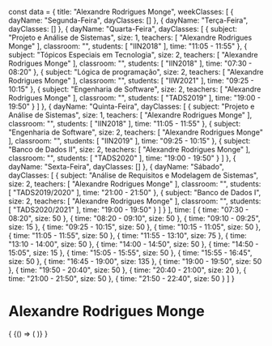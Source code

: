 const data = {
  title: "Alexandre Rodrigues Monge",
  weekClasses: [
    {
      dayName: "Segunda-Feira",
      dayClasses: []
    },
    {
      dayName: "Terça-Feira",
      dayClasses: []
    },
    {
      dayName: "Quarta-Feira",
      dayClasses: [
        {
          subject: "Projeto e Análise de Sistemas",
          size: 1,
          teachers: [
            "Alexandre Rodrigues Monge"
          ],
          classroom: "",
          students: [
            "IIN2018"
          ],
          time: "11:05 - 11:55"
        },
        {
          subject: "Tópicos Especiais em Tecnologia",
          size: 2,
          teachers: [
            "Alexandre Rodrigues Monge"
          ],
          classroom: "",
          students: [
            "IIN2018"
          ],
          time: "07:30 - 08:20"
        },
        {
          subject: "Lógica de programação",
          size: 2,
          teachers: [
            "Alexandre Rodrigues Monge"
          ],
          classroom: "",
          students: [
            "IIW2021"
          ],
          time: "09:25 - 10:15"
        },
        {
          subject: "Engenharia de Software",
          size: 2,
          teachers: [
            "Alexandre Rodrigues Monge"
          ],
          classroom: "",
          students: [
            "TADS2019"
          ],
          time: "19:00 - 19:50"
        }
      ]
    },
    {
      dayName: "Quinta-Feira",
      dayClasses: [
        {
          subject: "Projeto e Análise de Sistemas",
          size: 1,
          teachers: [
            "Alexandre Rodrigues Monge"
          ],
          classroom: "",
          students: [
            "IIN2018"
          ],
          time: "11:05 - 11:55"
        },
        {
          subject: "Engenharia de Software",
          size: 2,
          teachers: [
            "Alexandre Rodrigues Monge"
          ],
          classroom: "",
          students: [
            "IIN2019"
          ],
          time: "09:25 - 10:15"
        },
        {
          subject: "Banco de Dados II",
          size: 2,
          teachers: [
            "Alexandre Rodrigues Monge"
          ],
          classroom: "",
          students: [
            "TADS2020"
          ],
          time: "19:00 - 19:50"
        }
      ]
    },
    {
      dayName: "Sexta-Feira",
      dayClasses: []
    },
    {
      dayName: "Sábado",
      dayClasses: [
        {
          subject: "Análise de Requisitos e Modelagem de Sistemas",
          size: 2,
          teachers: [
            "Alexandre Rodrigues Monge"
          ],
          classroom: "",
          students: [
            "TADS2019/2020"
          ],
          time: "21:00 - 21:50"
        },
        {
          subject: "Banco de Dados I",
          size: 2,
          teachers: [
            "Alexandre Rodrigues Monge"
          ],
          classroom: "",
          students: [
            "TADS2020/2021"
          ],
          time: "19:00 - 19:50"
        }
      ]
    }
  ],
  time: [
    {
      time: "07:30 - 08:20",
      size: 50
    },
    {
      time: "08:20 - 09:10",
      size: 50
    },
    {
      time: "09:10 - 09:25",
      size: 15
    },
    {
      time: "09:25 - 10:15",
      size: 50
    },
    {
      time: "10:15 - 11:05",
      size: 50
    },
    {
      time: "11:05 - 11:55",
      size: 50
    },
    {
      time: "11:55 - 13:10",
      size: 75
    },
    {
      time: "13:10 - 14:00",
      size: 50
    },
    {
      time: "14:00 - 14:50",
      size: 50
    },
    {
      time: "14:50 - 15:05",
      size: 15
    },
    {
      time: "15:05 - 15:55",
      size: 50
    },
    {
      time: "15:55 - 16:45",
      size: 50
    },
    {
      time: "16:45 - 19:00",
      size: 135
    },
    {
      time: "19:00 - 19:50",
      size: 50
    },
    {
      time: "19:50 - 20:40",
      size: 50
    },
    {
      time: "20:40 - 21:00",
      size: 20
    },
    {
      time: "21:00 - 21:50",
      size: 50
    },
    {
      time: "21:50 - 22:40",
      size: 50
    }
  ]
}

# Alexandre Rodrigues Monge

<div>
  {
    <BrowserOnly>
      {() => (
        <Grid
          title={data.title}
          weekClasses={data.weekClasses}
          time={data.time}
        />
      )}
    </BrowserOnly>
  }
</div>
